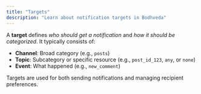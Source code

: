 ```yaml
---
title: "Targets"
description: "Learn about notification targets in Bodhveda"
---
```


A **target** defines _who should get a notification_ and _how it should be categorized_. It typically consists of:

-   **Channel**: Broad category (e.g., `posts`)
-   **Topic**: Subcategory or specific resource (e.g., `post_id_123`, `any`, or `none`)
-   **Event**: What happened (e.g., `new_comment`)

Targets are used for both sending notifications and managing recipient preferences.
